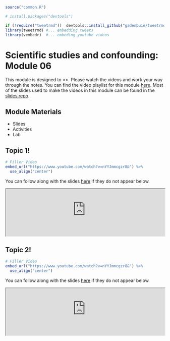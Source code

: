 
```r
source("common.R")

# install.packages("devtools")

if (!require("tweetrmd"))  devtools::install_github("gadenbuie/tweetrmd")
library(tweetrmd) #... embedding tweets
library(vembedr)  #... embeding youtube videos
```

# Scientific studies and confounding: Module 06

This module is designed to <>. Please watch the videos and work your way through the notes. You can find the video playlist for this module [here](https://www.youtube.com/playlist?list=PLKrrdtYgOUYao_7t5ycK4KDXNKaY-ECup). Most of the slides used to make the videos in this module can be found in the [slides repo](https://github.com/DataScience4Psych/slides).


## Module Materials

* Slides
<!-- 
  * [Tidy data and data wrangling](https://datascience4psych.github.io/slides/u1_d05-data-wrangle/u1_d05-data-wrangle.html)
  * [Joining data from multiple sources](https://datascience4psych.github.io/slides/u1_d06-data-join/u1_d06-data-join.html)
-->  
* Activities
<!-- 
  * [Star Wars!](https://github.com/DataScience4Psych/ae-03-starwars-dataviz)
-->  
* Lab
<!-- 
	* [302-nobel-laureates]
-->  

## Topic 1!

```r
# Filler Video
embed_url("https://www.youtube.com/watch?v=nYYJmmcgzr8&") %>%
  use_align("center")
```

You can follow along with the slides [here](https://datascience4psych.github.io/slides/u1_d05-data-wrangle/u1_d05-data-wrangle.html) if they do not appear below.

<iframe seamless width="100%" frameborde="0" src="https://datascience4psych.github.io/slides/u1_d05-data-wrangle/u1_d05-data-wrangle.html"></iframe>


## Topic 2!

```r
# Filler Video
embed_url("https://www.youtube.com/watch?v=nYYJmmcgzr8&") %>%
  use_align("center")
```

You can follow along with the slides [here](https://datascience4psych.github.io/slides/u1_d06-data-join/u1_d06-data-join.html) if they do not appear below.

<iframe seamless width="100%" frameborde="0" src="https://datascience4psych.github.io/slides/u1_d06-data-join/u1_d06-data-join.html"></iframe>


<!-- 

## Activity 03: Star Wars!

<iframe seamless width="100%" frameborde="0" src="https://datascience4psych.github.io/slides/u1_d04-data-viz-2/u1_d04-data-viz-2.html#19"></iframe>

You can find the materials for the Star Wars activity [here](https://github.com/DataScience4Psych/ae-03-starwars-dataviz). The compiled version should look something like the following...

<iframe seamless width="100%" frameborde="0" src="https://datascience4psych.github.io/ae-03-starwars-dataviz/starwars.html"></iframe>
-->